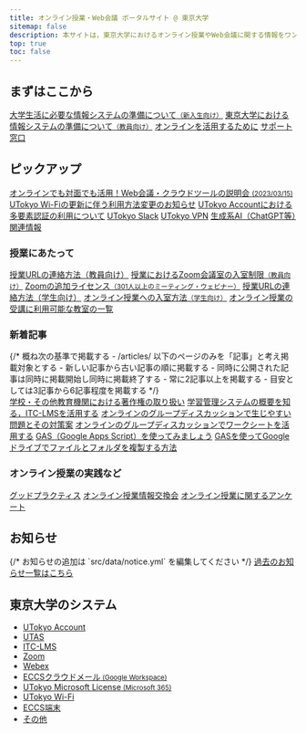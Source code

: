 ```yaml
---
title: オンライン授業・Web会議 ポータルサイト @ 東京大学
sitemap: false
description: 本サイトは，東京大学におけるオンライン授業やWeb会議に関する情報をワンストップで得られることを目指すサイトです．
top: true
toc: false
---
```



<Emergency />

<h2>まずはここから</h2>
  <div class="cards">
    <a href="/oc/">大学生活に必要な情報システムの準備について<small>（新入生向け）</small></a>
    <a href="/faculty_members/">東京大学における情報システムの準備について<small>（教員向け）</small></a>
    <a href="/online/">オンラインを活用するために</a>
    <a href="/support/">サポート窓口</a>
  </div>

  <h2>ピックアップ</h2>
  <div class="cards">
    <a href="/events/2023-03-15/">オンラインでも対面でも活用！Web会議・クラウドツールの説明会 <small>(2023/03/15)</small></a>
    <a href="/notice/2023/01-wifi">UTokyo Wi-Fiの更新に伴う利用方法変更のお知らせ</a>
    <a href="/utokyo_account/mfa">UTokyo Accountにおける多要素認証の利用について</a>
    <a href="/slack/">UTokyo Slack</a>
    <a href="/utokyo_vpn/">UTokyo VPN</a>
    <a href="/online/topics/generative-ai">生成系AI（ChatGPT等）関連情報</a>
  </div>

  <h3>授業にあたって</h3>
  <div class="cards">
    <a href="/faculty_members/url">授業URLの連絡方法（教員向け）</a>
    <a href="/faculty_members/zoom_access_control">授業におけるZoom会議室の入室制限<small>（教員向け）</small></a>
    <a href="/zoom/license">Zoomの追加ライセンス<small>（301人以上のミーティング・ウェビナー）</small></a>
    <a href="/oc/url">授業URLの連絡方法（学生向け）</a>
    <a href="/oc/join">オンライン授業への入室方法<small>（学生向け）</small></a>
    <a href="/oc/rooms">オンライン授業の受講に利用可能な教室の一覧</a>
  </div>

  <h3>新着記事</h3>
  {/*
    概ね次の基準で掲載する
    - /articles/ 以下のページのみを「記事」と考え掲載対象とする
    - 新しい記事から古い記事の順に掲載する
    - 同時に公開された記事は同時に掲載開始し同時に掲載終了する
    - 常に2記事以上を掲載する
    - 目安としては3記事から6記事程度を掲載する
  */}
  <div class="cards">
    <a href="/articles/copyright/">学校・その他教育機関における著作権の取り扱い</a>
    <a href="/articles/itc-lms/">学習管理システムの概要を知る，ITC-LMSを活用する</a>
    <a href="/articles/group-discussion/">オンラインのグループディスカッションで生じやすい問題とその対策案</a>
    <a href="/articles/group-discussion-worksheet/">オンラインのグループディスカッションでワークシートを活用する</a>
    <a href="/articles/gas/">GAS（Google Apps Script）を使ってみましょう</a>
    <a href="/articles/gas/copy">GASを使ってGoogleドライブでファイルとフォルダを複製する方法</a>
  </div>

  <h3>オンライン授業の実践など</h3>
  <div class="cards">
    <a href="/good-practice/">グッドプラクティス</a>
    <a href="/events/luncheon/">オンライン授業情報交換会</a>
    <a href="/questionnaire/">オンライン授業に関するアンケート</a>
  </div>

  <h2>お知らせ</h2>
  {/* お知らせの追加は `src/data/notice.yml` を編集してください */}
  <Notice lang="ja" strip />
  <a href="/notice/">過去のお知らせ一覧はこちら</a>

  <h2>東京大学のシステム</h2>
  <div class="top__systems">
    <ul>
      <li><a href="/utokyo_account/">UTokyo Account</a></li>
      <li><a href="/utas">UTAS</a></li>
      <li><a href="/itc_lms">ITC-LMS</a></li>
      <li><a href="/zoom/">Zoom</a></li>
      <li><a href="/webex/">Webex</a></li>
      <li><a href="/eccs_cloud_email">ECCSクラウドメール<small> (Google Workspace)</small></a></li>
      <li><a href="/microsoft/">UTokyo Microsoft License<small> (Microsoft 365)</small></a></li>
      <li><a href="/utokyo_wifi/">UTokyo Wi-Fi</a></li>
      <li><a href="https://www.ecc.u-tokyo.ac.jp/">ECCS端末</a></li>
      <li><a href="/systems/#others">その他</a></li>
    </ul>
  </div>
